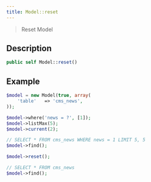 ```yaml
---
title: Model::reset
---
```


> Reset Model


## Description

```php
public self Model::reset()
```

## Example

```php title="Controller"
$model = new Model(true, array(
    'table'   => 'cms_news',
));

$model->where('news = ?', [1]);
$model->listMax(5);
$model->current(2);

// SELECT * FROM cms_news WHERE news = 1 LIMIT 5, 5
$model->find();

$model->reset();

// SELECT * FROM cms_news
$model->find();
```